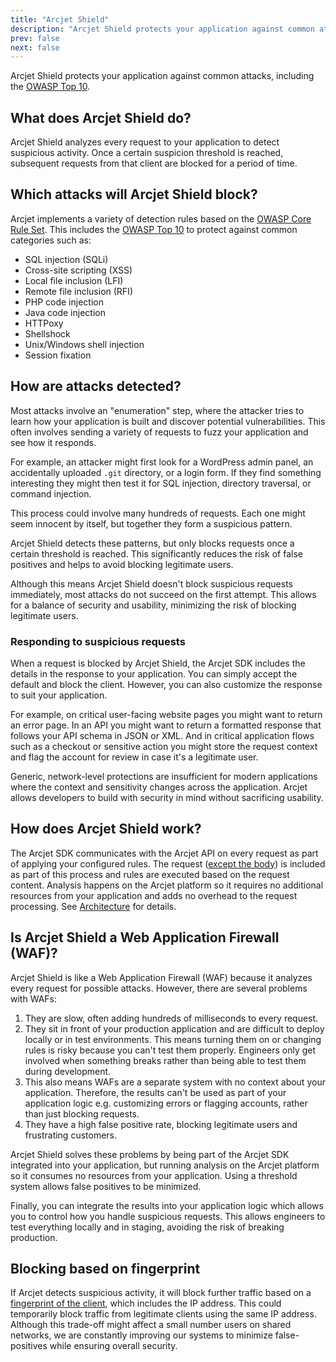 ```yaml
---
title: "Arcjet Shield"
description: "Arcjet Shield protects your application against common attacks, including the OWASP Top 10."
prev: false
next: false
---
```



Arcjet Shield protects your application against common attacks, including the
[OWASP Top 10](https://owasp.org/www-project-top-ten/).

<WhatIsArcjet />

## What does Arcjet Shield do?

Arcjet Shield analyzes every request to your application to detect suspicious
activity. Once a certain suspicion threshold is reached, subsequent requests
from that client are blocked for a period of time.

## Which attacks will Arcjet Shield block?

Arcjet implements a variety of detection rules based on the [OWASP Core Rule
Set](https://coreruleset.org/). This includes the [OWASP Top
10](https://owasp.org/www-project-top-ten/) to protect against common categories
such as:

- SQL injection (SQLi)
- Cross-site scripting (XSS)
- Local file inclusion (LFI)
- Remote file inclusion (RFI)
- PHP code injection
- Java code injection
- HTTPoxy
- Shellshock
- Unix/Windows shell injection
- Session fixation

## How are attacks detected?

Most attacks involve an "enumeration" step, where the attacker tries to learn
how your application is built and discover potential vulnerabilities. This often
involves sending a variety of requests to fuzz your application and see how it
responds.

For example, an attacker might first look for a WordPress admin panel, an
accidentally uploaded `.git` directory, or a login form. If they find something
interesting they might then test it for SQL injection, directory traversal, or
command injection.

This process could involve many hundreds of requests. Each one might seem
innocent by itself, but together they form a suspicious pattern.

Arcjet Shield detects these patterns, but only blocks requests once a certain
threshold is reached. This significantly reduces the risk of false positives and
helps to avoid blocking legitimate users.

Although this means Arcjet Shield doesn't block suspicious requests immediately,
most attacks do not succeed on the first attempt. This allows for a balance of
security and usability, minimizing the risk of blocking legitimate users.

### Responding to suspicious requests

When a request is blocked by Arcjet Shield, the Arcjet SDK includes the details
in the response to your application. You can simply accept the default and block
the client. However, you can also customize the response to suit your
application.

For example, on critical user-facing website pages you might want to return an
error page. In an API you might want to return a formatted response that follows
your API schema in JSON or XML. And in critical application flows such as a
checkout or sensitive action you might store the request context and flag the
account for review in case it's a legitimate user.

Generic, network-level protections are insufficient for modern applications
where the context and sensitivity changes across the application. Arcjet allows
developers to build with security in mind without sacrificing usability.

## How does Arcjet Shield work?

The Arcjet SDK communicates with the Arcjet API on every request as part of
applying your configured rules. The request ([except the
body](/limitations#shield-analysis-does-not-use-the-request-body)) is included
as part of this process and rules are executed based on the request content.
Analysis happens on the Arcjet platform so it requires no additional resources
from your application and adds no overhead to the request processing. See
[Architecture](/architecture) for details.

## Is Arcjet Shield a Web Application Firewall (WAF)?

Arcjet Shield is like a Web Application Firewall (WAF) because it analyzes every
request for possible attacks. However, there are several problems with WAFs:

1. They are slow, often adding hundreds of milliseconds to every request.
2. They sit in front of your production application and are difficult to deploy
   locally or in test environments. This means turning them on or changing rules
   is risky because you can't test them properly. Engineers only get involved
   when something breaks rather than being able to test them during development.
3. This also means WAFs are a separate system with no context about your
   application. Therefore, the results can't be used as part of your application
   logic e.g. customizing errors or flagging accounts, rather than just blocking
   requests.
4. They have a high false positive rate, blocking legitimate users and
   frustrating customers.

Arcjet Shield solves these problems by being part of the Arcjet SDK integrated
into your application, but running analysis on the Arcjet platform so it
consumes no resources from your application. Using a threshold system allows
false positives to be minimized.

Finally, you can integrate the results into your application logic which allows
you to control how you handle suspicious requests. This allows engineers to test
everything locally and in staging, avoiding the risk of breaking production.

## Blocking based on fingerprint

If Arcjet detects suspicious activity, it will block further traffic based on a
[fingerprint of the client](/architecture#fingerprinting), which includes the IP
address. This could temporarily block traffic from legitimate clients using the
same IP address. Although this trade-off might affect a small number users on
shared networks, we are constantly improving our systems to minimize
false-positives while ensuring overall security.

<Comments />
